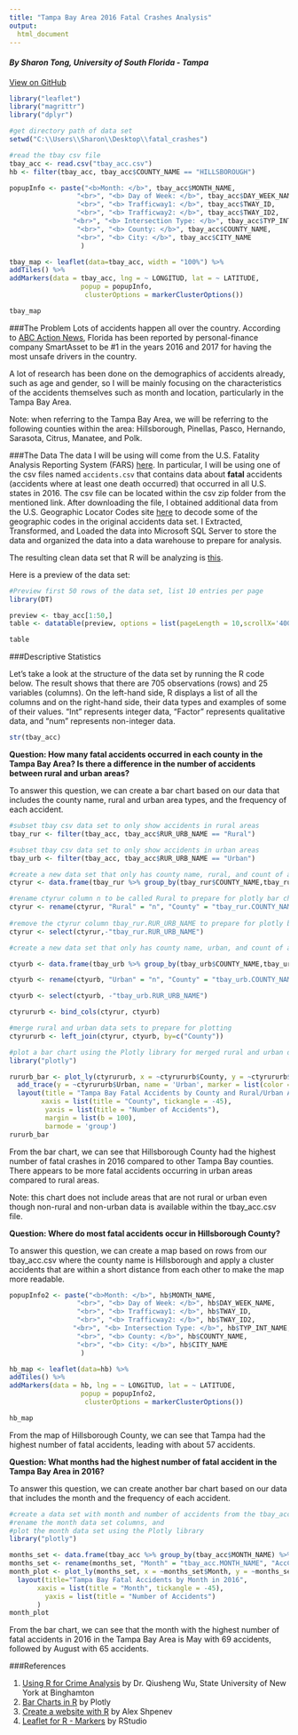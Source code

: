 ```yaml
---
title: "Tampa Bay Area 2016 Fatal Crashes Analysis"
output:
  html_document
---
```

#### _By Sharon Tong, University of South Florida - Tampa_

[View on GitHub](https://github.com/SWTong/fatal_crashes)

```r
library("leaflet")
library("magrittr") 
library("dplyr")

#get directory path of data set
setwd("C:\\Users\\Sharon\\Desktop\\fatal_crashes")

#read the tbay csv file
tbay_acc <- read.csv("tbay_acc.csv")
hb <- filter(tbay_acc, tbay_acc$COUNTY_NAME == "HILLSBOROUGH")
```

``` r

popupInfo <- paste("<b>Month: </b>", tbay_acc$MONTH_NAME,
                 "<br>", "<b> Day of Week: </b>", tbay_acc$DAY_WEEK_NAME,
                 "<br>", "<b> Trafficway1: </b>", tbay_acc$TWAY_ID,
                 "<br>", "<b> Trafficway2: </b>", tbay_acc$TWAY_ID2,
                "<br>", "<b> Intersection Type: </b>", tbay_acc$TYP_INT_NAME,
                 "<br>", "<b> County: </b>", tbay_acc$COUNTY_NAME,
                 "<br>", "<b> City: </b>", tbay_acc$CITY_NAME
                  )
```

```r
tbay_map <- leaflet(data=tbay_acc, width = "100%") %>% 
addTiles() %>% 
addMarkers(data = tbay_acc, lng = ~ LONGITUD, lat = ~ LATITUDE, 
                  popup = popupInfo,
                   clusterOptions = markerClusterOptions())
```

```r
tbay_map
```

###The Problem
Lots of accidents happen all over the country. According to [ABC Action News](https://www.abcactionnews.com/news/state/florida-has-the-worst-drivers-in-the-nation-ranked-1-two-years-in-a-row), Florida has been reported by personal-finance company SmartAsset to be #1 in the years 2016 and 2017 for having the most unsafe drivers in the country.  

A lot of research has been done on the demographics of accidents already, such as age and gender, so I will be mainly focusing on the characteristics of the accidents themselves such as month and location, particularly in the Tampa Bay Area.

Note: when referring to the Tampa Bay Area, we will be referring to the following counties within the area: Hillsborough, Pinellas, Pasco, Hernando, Sarasota, Citrus, Manatee, and Polk.


###The Data
The data I will be using will come from  the U.S. Fatality Analysis Reporting System (FARS) [here](ftp://ftp.nhtsa.dot.gov/fars/2016/National/). In particular, I will be using one of the csv files named `accidents.csv` that contains data about __fatal__ accidents (accidents where at least one death occurred) that occurred in all U.S. states in 2016. The csv file can be located within the csv zip folder from the mentioned link. After downloading the file, I obtained additional data from the U.S. Geographic Locator Codes site [here](https://www.gsa.gov/reference/geographic-locator-codes/glcs-for-the-us-and-us-territories) to decode some of the geographic codes in the original accidents data set. I Extracted, Transformed, and Loaded the data into Microsoft SQL Server to store the data and organized the data into a data warehouse to prepare for analysis. 

The resulting clean data set that R will be analyzing is [this](tbay_acc.csv).

Here is a preview of the data set:

```r
#Preview first 50 rows of the data set, list 10 entries per page
library(DT)

preview <- tbay_acc[1:50,]
table <- datatable(preview, options = list(pageLength = 10,scrollX='400px'))
```
```r
table
```

###Descriptive Statistics

Let's take a look at the structure of the data set by running the R code below. The result shows that there are 705 observations (rows) and 25 variables (columns). On the left-hand side, R displays a list of all the columns and on the right-hand side, their data types and examples of some of their values. "Int" represents integer data, "Factor" represents qualitative data, and "num" represents non-integer data.


```r
str(tbay_acc)
```

__Question: How many fatal accidents occurred in each county in the Tampa Bay Area? Is there a difference in the number of accidents between rural and urban areas?__

To answer this question, we can create a bar chart based on our data that includes the county name, rural and urban area types, and the frequency of each accident.

```r
#subset tbay csv data set to only show accidents in rural areas
tbay_rur <- filter(tbay_acc, tbay_acc$RUR_URB_NAME == "Rural")

#subset tbay csv data set to only show accidents in urban areas
tbay_urb <- filter(tbay_acc, tbay_acc$RUR_URB_NAME == "Urban")

#create a new data set that only has county name, rural, and count of accidents to prepare for plotly bar chart
ctyrur <- data.frame(tbay_rur %>% group_by(tbay_rur$COUNTY_NAME,tbay_rur$RUR_URB_NAME) %>% tally())

#rename ctyrur column n to be called Rural to prepare for plotly bar chart
ctyrur <- rename(ctyrur, "Rural" = "n", "County" = "tbay_rur.COUNTY_NAME")
  
#remove the ctyrur column tbay_rur.RUR_URB_NAME to prepare for plotly bar chart
ctyrur <- select(ctyrur,-"tbay_rur.RUR_URB_NAME")

#create a new data set that only has county name, urban, and count of accidents to prepare for plotly bar chart

ctyurb <- data.frame(tbay_urb %>% group_by(tbay_urb$COUNTY_NAME,tbay_urb$RUR_URB_NAME) %>% tally())

ctyurb <- rename(ctyurb, "Urban" = "n", "County" = "tbay_urb.COUNTY_NAME")

ctyurb <- select(ctyurb, -"tbay_urb.RUR_URB_NAME")

ctyrururb <- bind_cols(ctyrur, ctyurb)

#merge rural and urban data sets to prepare for plotting
ctyrururb <- left_join(ctyrur, ctyurb, by=c("County"))

```

```r

#plot a bar chart using the Plotly library for merged rural and urban data set created from tbay_acc.csv
library("plotly")

rururb_bar <- plot_ly(ctyrururb, x = ~ctyrururb$County, y = ~ctyrururb$Rural, type = 'bar', name = 'Rural', marker = list(color = 'rgb(49,130,189)')) %>%
  add_trace(y = ~ctyrururb$Urban, name = 'Urban', marker = list(color = 'rgb(204,204,204)')) %>%
  layout(title = "Tampa Bay Fatal Accidents by County and Rural/Urban Area in 2016",
        xaxis = list(title = "County", tickangle = -45),
         yaxis = list(title = "Number of Accidents"),
         margin = list(b = 100),
         barmode = 'group')
rururb_bar
```

From the bar chart, we can see that Hillsborough County had the highest number of fatal crashes in 2016 compared to other Tampa Bay counties. There appears to be more fatal accidents occurring in urban areas compared to rural areas. 

Note: this chart does not include areas that are not rural or urban even though non-rural and non-urban data is available within the tbay_acc.csv file.

__Question: Where do most fatal accidents occur in Hillsborough County?__

To answer this question, we can create a map based on rows from our tbay_acc.csv where the county name is 
Hillsborough and apply a cluster accidents that are within a short distance from each other to make the map more readable.

```r
popupInfo2 <- paste("<b>Month: </b>", hb$MONTH_NAME,
                 "<br>", "<b> Day of Week: </b>", hb$DAY_WEEK_NAME,
                 "<br>", "<b> Trafficway1: </b>", hb$TWAY_ID,
                 "<br>", "<b> Trafficway2: </b>", hb$TWAY_ID2,
                "<br>", "<b> Intersection Type: </b>", hb$TYP_INT_NAME,
                 "<br>", "<b> County: </b>", hb$COUNTY_NAME,
                 "<br>", "<b> City: </b>", hb$CITY_NAME
                  )

hb_map <- leaflet(data=hb) %>% 
addTiles() %>% 
addMarkers(data = hb, lng = ~ LONGITUD, lat = ~ LATITUDE, 
                  popup = popupInfo2,
                   clusterOptions = markerClusterOptions())
```

```r

hb_map
```

From the map of Hillsborough County, we can see that Tampa had the highest number of fatal accidents, leading with about 57 accidents.

__Question: What months had the highest number of fatal accident in the Tampa Bay Area in 2016?__

To answer this question, we can create another bar chart based on our data that includes the month and the frequency of each accident.

```r
#create a data set with month and number of accidents from the tbay_acc csv file, 
#rename the month data set columns, and 
#plot the month data set using the Plotly library
library("plotly")

months_set <- data.frame(tbay_acc %>% group_by(tbay_acc$MONTH_NAME) %>% tally())
months_set <- rename(months_set, "Month" = "tbay_acc.MONTH_NAME", "AccCount" = "n")
month_plot <- plot_ly(months_set, x = ~months_set$Month, y = ~months_set$AccCount, type = 'bar') %>%
  layout(title="Tampa Bay Fatal Accidents by Month in 2016",
       xaxis = list(title = "Month", tickangle = -45),
         yaxis = list(title = "Number of Accidents")
       )
month_plot
```

From the bar chart, we can see that the month with the highest number of fatal accidents in 2016 in the Tampa Bay Area is May with 69 accidents, followed by August with 65 accidents.

###References

1. [Using R for Crime Analysis](https://wetlands.io/maps/Crime-Analysis-Using-R.html#aggregate_data) by Dr. Qiusheng Wu, State University of New York at Binghamton
2. [Bar Charts in R](https://plot.ly/r/bar-charts/) by Plotly
3. [Create a website with R](https://www.youtube.com/watch?v=QYr06j_JMdo) by Alex Shpenev
4. [Leaflet for R - Markers](https://rstudio.github.io/leaflet/markers.html) by RStudio